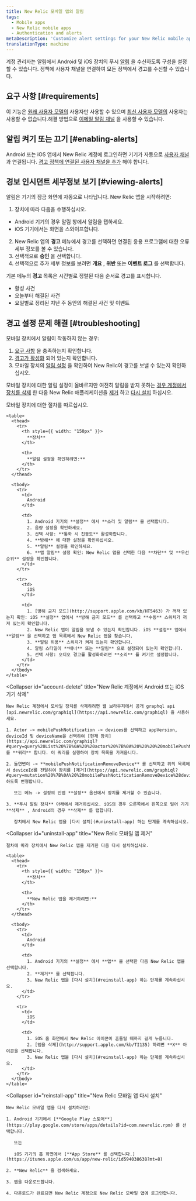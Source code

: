 ```yaml
---
title: New Relic 모바일 앱의 알림
tags:
  - Mobile apps
  - New Relic mobile apps
  - Authentication and alerts
metaDescription: 'Customize alert settings for your New Relic mobile app, including email or push notifications. View and acknowledge view alerting incidents.'
translationType: machine
---
```


계정 관리자는 알림에서 Android 및 iOS 장치의 푸시 [알림](/docs/alerts/new-relic-alerts-beta/getting-started/new-relic-alerts) 을 수신하도록 구성을 설정할 수 있습니다. 정책에 사용자 채널을 연결하여 모든 정책에서 경고를 수신할 수 있습니다.

## 요구 사항 [#requirements]

이 기능은 [원래 사용자 모델의](/docs/accounts/original-accounts-billing/original-product-based-pricing/overview-user-models) 사용자만 사용할 수 있으며 [최신 사용자 모델의](/docs/accounts/original-accounts-billing/original-product-based-pricing/overview-user-models) 사용자는 사용할 수 없습니다.해결 방법으로 [이메일 알림 채널](#email) 을 사용할 수 있습니다.

## 알림 켜기 또는 끄기 [#enabling-alerts]

Android 또는 iOS 앱에서 New Relic 계정에 로그인하면 기기가 자동으로 [사용자 채널](/docs/alerts/new-relic-alerts-beta/managing-notification-channels/notification-channels-controlling-where-send-alerts#user) 과 연결됩니다. [경고 정책에 연결된 사용자 채널을 추가](/docs/alerts/new-relic-alerts-beta/managing-notification-channels/notification-channels-controlling-where-send-alerts#mobile-push) 해야 합니다.

## 경보 인시던트 세부정보 보기 [#viewing-alerts]

알림은 기기의 잠금 화면에 자동으로 나타납니다. New Relic 앱을 시작하려면:

1. 장치에 따라 다음을 수행하십시오.

* Android 기기의 경우 알림 창에서 알림을 탭하세요.
* iOS 기기에서는 화면을 스와이프합니다.

2. New Relic 앱의 **경고** 메뉴에서 경고를 선택하면 연결된 응용 프로그램에 대한 오류 세부 정보를 볼 수 있습니다.
3. 선택적으로 **승인** 을 선택합니다.
4. 선택적으로 추가 세부 정보를 보려면 **개요** , **위반** 또는 **이벤트 로그** 를 선택합니다.

기본 메뉴의 **경고** 목록은 시간별로 정렬된 다음 순서로 경고를 표시합니다.

* 활성 사건
* 오늘부터 해결된 사건
* 요일별로 정리된 지난 주 동안의 해결된 사건 및 이벤트

## 경고 설정 문제 해결 [#troubleshooting]

모바일 장치에서 알림이 작동하지 않는 경우:

1. [요구 사항](#requirements) 을 충족하는지 확인합니다.
2. [경고가 활성화](#enabling-alerts) 되어 있는지 확인합니다.
3. 모바일 장치의 [알림 설정](#notification-settings) 을 확인하여 New Relic이 경고를 보낼 수 있는지 확인하십시오.

모바일 장치에 대한 알림 설정이 올바르지만 여전히 알림을 받지 못하는 [경우 계정에서 장치를 삭제](#account-delete) 한 다음 New Relic 애플리케이션을 [제거](#uninstall-app) 하고 [다시 설치](#reinstall-app) 하십시오.

<CollapserGroup>
  <Collapser
    id="notification-settings"
    title="모바일 장치의 알림 설정 확인"
  >
    모바일 장치에 대한 절차를 따르십시오.

    <table>
      <thead>
        <tr>
          <th style={{ width: "150px" }}>
            **장치**
          </th>

          <th>
            **알림 설정을 확인하려면:**
          </th>
        </tr>
      </thead>

      <tbody>
        <tr>
          <td>
            Android
          </td>

          <td>
            1. Android 기기의 **설정** 에서 **소리 및 알림** 을 선택합니다.
            2. 음량 설정을 확인하세요.
            3. 선택 사항: **통화 시 진동도** 활성화합니다.
            4. **방해** 에 대한 설정을 확인하십시오.
            5. **알림** 설정을 확인하세요.
            6. **앱 알림** 설정 확인: New Relic 앱을 선택한 다음 **차단** 및 **우선 순위** 설정을 확인합니다.
          </td>
        </tr>

        <tr>
          <td>
            iOS
          </td>

          <td>
            1. [방해 금지 모드](http://support.apple.com/kb/HT5463) 가 꺼져 있는지 확인: iOS **설정** 앱에서 **방해 금지 모드** 를 선택하고 **수동** 스위치가 꺼져 있는지 확인합니다.
            2. New Relic 앱이 알림을 보낼 수 있는지 확인합니다. iOS **설정** 앱에서 **알림** 을 선택하고 앱 목록에서 New Relic 앱을 찾습니다.
            3. **알림 허용** 스위치가 켜져 있는지 확인합니다.
            4. 알림 스타일이 **배너** 또는 **알림** 으로 설정되어 있는지 확인합니다.
            5. 선택 사항: 오디오 경고를 활성화하려면 **소리** 를 켜기로 설정합니다.
          </td>
        </tr>
      </tbody>
    </table>
  </Collapser>

  <Collapser
    id="account-delete"
    title="New Relic 계정에서 Android 또는 iOS 기기 삭제"
  >
    New Relic 계정에서 모바일 장치를 삭제하려면 웹 브라우저에서 공개 graphql api [api.newrelic.com/graphiql](https://api.newrelic.com/graphiql) 을 사용하세요.

    1. Actor -> mobilePushNotification -> devices를 선택하고 appVersion, deviceId 및 deviceName을 선택하여 [현재 장치](https://api.newrelic.com/graphiql?#query=query%20List%20%7B%0A%20%20actor%20%7B%0A%20%20%20%20mobilePushNotification%20%7B%0A%20%20%20%20%20%20devices%20%7B%0A%20%20%20%20%20%20%20%20appVersion%0A%20%20%20%20%20%20%20%20deviceId%0A%20%20%20%20%20%20%20%20deviceName%0A%20%20%20%20%20%20%20%20operatingSystem%0A%20%20%20%20%20%20%7D%0A%20%20%20%20%7D%0A%20%20%7D%0A%7D%0A) 를 **쿼리** 합니다. 이 쿼리를 실행하여 장치 목록을 가져옵니다.

    2. 돌연변이 -> **mobilePushNotificationRemoveDevice** 를 선택하고 위의 목록에서 deviceId를 전달하여 장치를 [제거](https://api.newrelic.com/graphiql?#query=mutation%20%7B%0A%20%20mobilePushNotificationRemoveDevice%28deviceId%3A%20%22%22%29%20%7B%0A%20%20%20%20message%0A%20%20%7D%0A%7D%0A) 하도록 변형합니다.

       또는 메뉴 -> 설정의 인앱 **설정** 옵션에서 장치를 제거할 수 있습니다.

    3. **푸시 알림 장치** 아래에서 제거하십시오. iOS의 경우 오른쪽에서 왼쪽으로 밀어 기기 **삭제** , Android의 경우 **삭제** 를 탭합니다.

       장치에서 New Relic 앱을 [다시 설치](#uninstall-app) 하는 단계를 계속하십시오.
  </Collapser>

  <Collapser
    id="uninstall-app"
    title="New Relic 모바일 앱 제거"
  >
    절차에 따라 장치에서 New Relic 앱을 제거한 다음 다시 설치하십시오.

    <table>
      <thead>
        <tr>
          <th style={{ width: "150px" }}>
            **장치**
          </th>

          <th>
            **New Relic 앱을 제거하려면:**
          </th>
        </tr>
      </thead>

      <tbody>
        <tr>
          <td>
            Android
          </td>

          <td>
            1. Android 기기의 **설정** 에서 **앱** 을 선택한 다음 New Relic 앱을 선택합니다.
            2. **제거** 를 선택합니다.
            3. New Relic 앱을 [다시 설치](#reinstall-app) 하는 단계를 계속하십시오.
          </td>
        </tr>

        <tr>
          <td>
            iOS
          </td>

          <td>
            1. iOS 홈 화면에서 New Relic 아이콘이 흔들릴 때까지 길게 누릅니다.
            2. [앱을 삭제](http://support.apple.com/kb/TI135) 하려면 **X** 아이콘을 선택합니다.
            3. New Relic 앱을 [다시 설치](#reinstall-app) 하는 단계를 계속하십시오.
          </td>
        </tr>
      </tbody>
    </table>
  </Collapser>

  <Collapser
    id="reinstall-app"
    title="New Relic 모바일 앱 다시 설치"
  >
    New Relic 모바일 앱을 다시 설치하려면:

    1. Android 기기에서 [**Google Play 스토어**](https://play.google.com/store/apps/details?id=com.newrelic.rpm) 를 선택합니다.

       또는

       iOS 기기의 홈 화면에서 [**App Store** 를 선택합니다.](https://itunes.apple.com/us/app/new-relic/id594038638?mt=8)

    2. **New Relic** 을 검색하세요.

    3. 앱을 다운로드합니다.

    4. 다운로드가 완료되면 New Relic 계정으로 New Relic 모바일 앱에 로그인합니다.
  </Collapser>
</CollapserGroup>